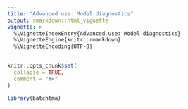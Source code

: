```yaml
---
title: "Advanced use: Model diagnostics"
output: rmarkdown::html_vignette
vignette: >
  %\VignetteIndexEntry{Advanced use: Model diagnostics}
  %\VignetteEngine{knitr::rmarkdown}
  %\VignetteEncoding{UTF-8}
---
```


```r
knitr::opts_chunk$set(
  collapse = TRUE,
  comment = "#>"
)
```

```r
library(batchtma)
```
